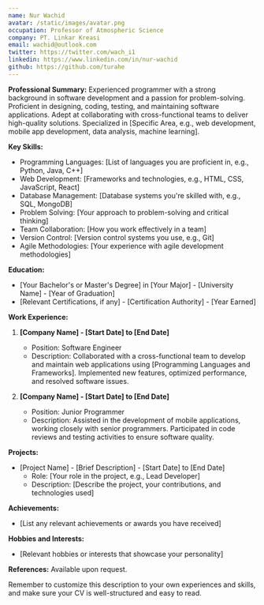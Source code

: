 ```yaml
---
name: Nur Wachid
avatar: /static/images/avatar.png
occupation: Professor of Atmospheric Science
company: PT. Linkar Kreasi
email: wachid@outlook.com
twitter: https://twitter.com/wach_i1
linkedin: https://www.linkedin.com/in/nur-wachid
github: https://github.com/turahe
---
```



**Professional Summary:**
Experienced programmer with a strong background in software development and a passion for problem-solving. Proficient in designing, coding, testing, and maintaining software applications. Adept at collaborating with cross-functional teams to deliver high-quality solutions. Specialized in [Specific Area, e.g., web development, mobile app development, data analysis, machine learning].

**Key Skills:**
- Programming Languages: [List of languages you are proficient in, e.g., Python, Java, C++]
- Web Development: [Frameworks and technologies, e.g., HTML, CSS, JavaScript, React]
- Database Management: [Database systems you're skilled with, e.g., SQL, MongoDB]
- Problem Solving: [Your approach to problem-solving and critical thinking]
- Team Collaboration: [How you work effectively in a team]
- Version Control: [Version control systems you use, e.g., Git]
- Agile Methodologies: [Your experience with agile development methodologies]

**Education:**
- [Your Bachelor's or Master's Degree] in [Your Major] - [University Name] - [Year of Graduation]
- [Relevant Certifications, if any] - [Certification Authority] - [Year Earned]

**Work Experience:**

1. **[Company Name] - [Start Date] to [End Date]**
   - Position: Software Engineer
   - Description: Collaborated with a cross-functional team to develop and maintain web applications using [Programming Languages and Frameworks]. Implemented new features, optimized performance, and resolved software issues.

2. **[Company Name] - [Start Date] to [End Date]**
   - Position: Junior Programmer
   - Description: Assisted in the development of mobile applications, working closely with senior programmers. Participated in code reviews and testing activities to ensure software quality.

**Projects:**
- [Project Name] - [Brief Description] - [Start Date] to [End Date]
  - Role: [Your role in the project, e.g., Lead Developer]
  - Description: [Describe the project, your contributions, and technologies used]

**Achievements:**
- [List any relevant achievements or awards you have received]

**Hobbies and Interests:**
- [Relevant hobbies or interests that showcase your personality]

**References:**
Available upon request.

Remember to customize this description to your own experiences and skills, and make sure your CV is well-structured and easy to read.